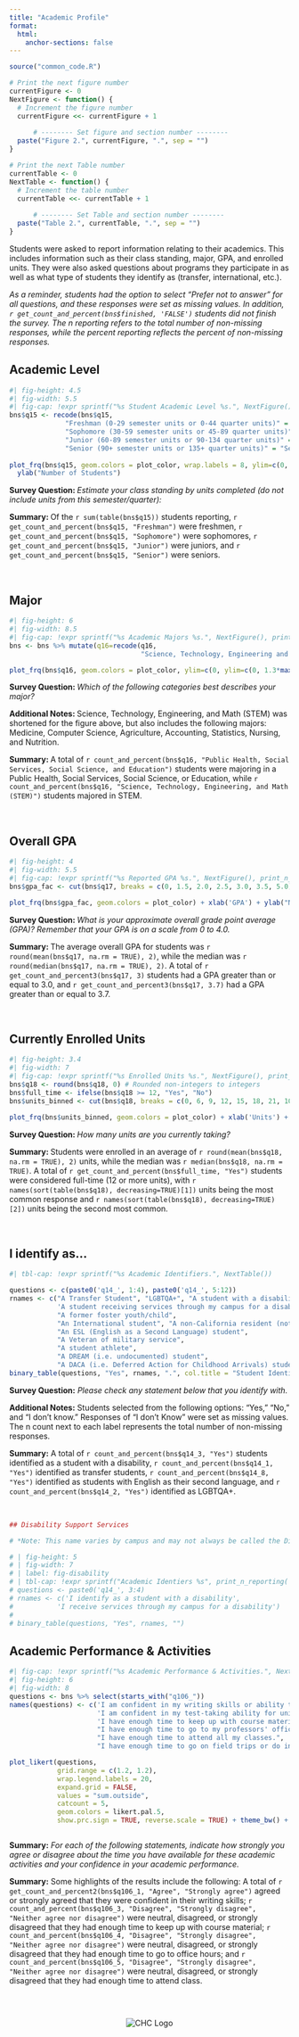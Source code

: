```yaml
---
title: "Academic Profile"
format:
  html:
    anchor-sections: false
---
```



```r
source("common_code.R")

# Print the next figure number
currentFigure <- 0
NextFigure <- function() {
  # Increment the figure number
  currentFigure <<- currentFigure + 1
  
      # -------- Set figure and section number --------
  paste("Figure 2.", currentFigure, ".", sep = "")
}

# Print the next Table number
currentTable <- 0
NextTable <- function() {
  # Increment the table number
  currentTable <<- currentTable + 1
  
      # -------- Set Table and section number --------
  paste("Table 2.", currentTable, ".", sep = "")
}

```


Students were asked to report information relating to their academics. This includes information such as their class standing, major, GPA, and enrolled units. They were also asked questions about programs they participate in as well as what type of students they identify as (transfer, international, etc.). 

*As a reminder, students had the option to select "Prefer not to answer" for all questions, and these responses were set as missing values. In addition, `r get_count_and_percent(bns$finished, 'FALSE')` students did not finish the survey. The n reporting refers to the total number of non-missing responses, while the percent reporting reflects the percent of non-missing responses.*



## Academic Level 


```r
#| fig-height: 4.5
#| fig-width: 5.5
#| fig-cap: !expr sprintf("%s Student Academic Level %s.", NextFigure(), print_n_reporting('q15'))
bns$q15 <- recode(bns$q15,
              "Freshman (0-29 semester units or 0-44 quarter units)" = "Freshman",
              "Sophomore (30-59 semester units or 45-89 quarter units)" = "Sophomore",
              "Junior (60-89 semester units or 90-134 quarter units)" = "Junior",
              "Senior (90+ semester units or 135+ quarter units)" = "Senior")
              
plot_frq(bns$q15, geom.colors = plot_color, wrap.labels = 8, ylim=c(0, 1.3*max(table(bns$q15)))) + xlab('Class Standing') + 
  ylab("Number of Students")
```

**Survey Question: ** *Estimate your class standing by units completed (do not include units from this semester/quarter):*

**Summary: ** Of the `r sum(table(bns$q15))` students reporting, `r get_count_and_percent(bns$q15, "Freshman")` were freshmen, `r get_count_and_percent(bns$q15, "Sophomore")` were sophomores, `r get_count_and_percent(bns$q15, "Junior")` were juniors, and `r get_count_and_percent(bns$q15, "Senior")` were seniors.

<br>

## Major

```r
#| fig-height: 6
#| fig-width: 8.5
#| fig-cap: !expr sprintf("%s Academic Majors %s.", NextFigure(), print_n_reporting('q16'))
bns <- bns %>% mutate(q16=recode(q16, 
                                 "Science, Technology, Engineering and Math (STEM) (Includes Medicine, Computer Science, Agriculture, Accounting, Statistics, Nursing, and Nutrition)" = "Science, Technology, Engineering, and Math (STEM)"))

plot_frq(bns$q16, geom.colors = plot_color, ylim=c(0, ylim=c(0, 1.3*max(table(bns$q16)))), wrap.labels = 16, sort.frq = 'desc') + xlab('') + ylab("Number of Students") + theme(axis.text.x = element_text(size = 10))

```

**Survey Question: ** *Which of the following categories best describes your major?*

**Additional Notes: ** Science, Technology, Engineering, and Math (STEM) was shortened for the figure above, but also includes the following majors: Medicine, Computer Science, Agriculture, Accounting, Statistics, Nursing, and Nutrition.


**Summary: ** A total of `r count_and_percent(bns$q16, "Public Health, Social Services, Social Science, and Education")` students were majoring in a Public Health, Social Services, Social Science, or Education, while `r count_and_percent(bns$q16, "Science, Technology, Engineering, and Math (STEM)")` students majored in STEM.

<br>

## Overall GPA

```r
#| fig-height: 4
#| fig-width: 5.5
#| fig-cap: !expr sprintf("%s Reported GPA %s.", NextFigure(), print_n_reporting('q17'))
bns$gpa_fac <- cut(bns$q17, breaks = c(0, 1.5, 2.0, 2.5, 3.0, 3.5, 5.0), labels = c("1.5 or less", "1.51-2.0", "2.01-2.5", "2.51-3.0", "3.01-3.5", "3.51 or above"), ordered_result = TRUE, include.lowest = TRUE)

plot_frq(bns$gpa_fac, geom.colors = plot_color) + xlab('GPA') + ylab("Number of Students") + ylim(0,1.3*max(table(bns$gpa_fac)))
```

**Survey Question: ** *What is your approximate overall grade point average (GPA)? Remember that your GPA is on a scale from 0 to 4.0.*


**Summary: ** The average overall GPA for students was `r round(mean(bns$q17, na.rm = TRUE), 2)`, while the median was `r round(median(bns$q17, na.rm = TRUE), 2)`. A total of `r get_count_and_percent3(bns$q17, 3)` students had a GPA greater than or equal to 3.0, and `r get_count_and_percent3(bns$q17, 3.7)` had a GPA greater than or equal to 3.7.

<br>

## Currently Enrolled Units

```r
#| fig-height: 3.4
#| fig-width: 7
#| fig-cap: !expr sprintf("%s Enrolled Units %s.", NextFigure(), print_n_reporting('q18'))
bns$q18 <- round(bns$q18, 0) # Rounded non-integers to integers
bns$full_time <- ifelse(bns$q18 >= 12, "Yes", "No")
bns$units_binned <- cut(bns$q18, breaks = c(0, 6, 9, 12, 15, 18, 21, 1000), labels = c("6 or less", "7-9", "10-12", "13-15", "16-18", "19-21", "22+"), ordered_result = TRUE, include.lowest = TRUE)

plot_frq(bns$units_binned, geom.colors = plot_color) + xlab('Units') + ylab("Number of Students")
```

**Survey Question: ** *How many units are you currently taking?*

**Summary: ** Students were enrolled in an average of `r round(mean(bns$q18, na.rm = TRUE), 2)` units, while the median was `r median(bns$q18, na.rm = TRUE)`. A total of `r get_count_and_percent(bns$full_time, "Yes")` students were considered full-time (12 or more units), with `r names(sort(table(bns$q18), decreasing=TRUE)[1])` units being the most common response and `r names(sort(table(bns$q18), decreasing=TRUE)[2])` units being the second most common.

<br>


## I identify as...

```r
#| tbl-cap: !expr sprintf("%s Academic Identifiers.", NextTable())

questions <- c(paste0('q14_', 1:4), paste0('q14_', 5:12))
rnames <- c("A Transfer Student", "LGBTQA+", "A student with a disability", 
            'A student receiving services through my campus for a disability',
            "A former foster youth/child",
            "An International student", "A non-California resident (not International)",
            "An ESL (English as a Second Language) student",
            "A Veteran of military service",
            "A student athlete",
            "A DREAM (i.e. undocumented) student",
            "A DACA (i.e. Deferred Action for Childhood Arrivals) student")
binary_table(questions, "Yes", rnames, ".", col.title = "Student Identifiers:")
```

**Survey Question:** *Please check any statement below that you identify with.*

**Additional Notes:** Students selected from the following options: "Yes," "No," and "I don't know." Responses of "I don't Know" were set as missing values. The n count next to each label represents the total number of non-missing responses. 

**Summary:** A total of `r count_and_percent(bns$q14_3, "Yes")` students identified as a student with a disability, `r count_and_percent(bns$q14_1, "Yes")` identified as transfer students, `r count_and_percent(bns$q14_8, "Yes")` identified as students with English as their second language, and `r count_and_percent(bns$q14_2, "Yes")` identified as LGBTQA+.


<br>


```r
## Disability Support Services

# *Note: This name varies by campus and may not always be called the Disability Support Service Center.*

# | fig-height: 5
# | fig-width: 7
# | label: fig-disability
# | tbl-cap: !expr sprintf("Academic Identiers %s", print_n_reporting('q18'))
# questions <- paste0('q14_', 3:4)
# rnames <- c('I identify as a student with a disability',
#           'I receive services through my campus for a disability')
#             
# binary_table(questions, "Yes", rnames, "")
```


## Academic Performance & Activities


```r
#| fig-cap: !expr sprintf("%s Academic Performance & Activities.", NextFigure())
#| fig-height: 6
#| fig-width: 8
questions <- bns %>% select(starts_with("q106_"))
names(questions) <- c('I am confident in my writing skills or ability to write well for university-level courses',
                      'I am confident in my test-taking ability for university-level courses.', 
                      'I have enough time to keep up with course materials, for example reading, writing, and preparing for exams and course assignments.',
                      "I have enough time to go to my professors' office hours and tutoring services when needed.", 
                      "I have enough time to attend all my classes.",
                      "I have enough time to go on field trips or do internships.")

plot_likert(questions,
            grid.range = c(1.2, 1.2),
            wrap.legend.labels = 20,
            expand.grid = FALSE,
            values = "sum.outside",
            catcount = 5,
            geom.colors = likert.pal.5,
            show.prc.sign = TRUE, reverse.scale = TRUE) + theme_bw() + theme(legend.position = "top")



```


**Summary:** *For each of the following statements, indicate how strongly you agree or disagree about the time you have available for these academic activities and your confidence in your academic performance.*


**Summary:** Some highlights of the results include the following: A total of `r get_count_and_percent2(bns$q106_1, "Agree", "Strongly agree")` agreed or strongly agreed that they were confident in their writing skills;  `r count_and_percent(bns$q106_3, "Disagree", "Strongly disagree", "Neither agree nor disagree")` were neutral, disagreed, or strongly disagreed that they had enough time to keep up with course material; `r count_and_percent(bns$q106_4, "Disagree", "Strongly disagree", "Neither agree nor disagree")` were neutral, disagreed, or strongly disagreed that they had enough time to go to office hours; and `r count_and_percent(bns$q106_5, "Disagree", "Strongly disagree", "Neither agree nor disagree")` were neutral, disagreed, or strongly disagreed that they had enough time to attend class. 



<br />


:::: {.columns}

::: {.column width="10%"}

:::

::: {.column width="80%"}
<div style="text-align: center;">

<img src="bns_statewide_logo_array.svg" alt="CHC Logo" width="auto" height="auto">

</div>
:::

::: {.column width="10%"}


:::

::::
 



